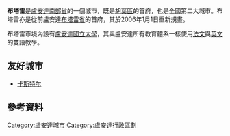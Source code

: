 {{Infobox Settlement
<!--See the Table at Infobox Settlement for all fields and descriptions of usage-->
<!-- Basic info  ---------------->
|official_name          = 布塔雷市
|other_name             =
|native_name            =  <!-- for cities whose native name is not in English -->
|nickname               = 
|settlement_type        = <!--For Town or Village (Leave blank for the default City)-->
|motto                  =
<!-- images and maps  ----------->
|image_skyline          = RwandaNationalMuseum.jpg
|imagesize              = 300px
|image_caption          = 盧安達布塔雷市的國立美術館
|image_flag             = 
|flag_size              =
|image_seal             = 
|seal_size              =
|image_shield           = 
|shield_size            =
|image_blank_emblem     =
|blank_emblem_type      =
|blank_emblem_size      =
|image_map              = 
|mapsize                = 
|map_caption            = 
|image_map1             = 
|mapsize1               = 
|map_caption1           = 
|image_dot_map          =
|dot_mapsize            =
|dot_map_caption        =
|dot_x =  |dot_y =
<!-- Location ------------------>
|subdivision_type       = 國家
|subdivision_name       = [[File:Flag_of_Rwanda.svg|25px]] [[盧安達|盧安達]]
|subdivision_type1      = 行政區域
|subdivision_name1      = [[南部省_(盧安達)|南部省]]
|subdivision_type2      = 
|subdivision_name2      = 
|subdivision_type3      = 
|subdivision_name3      = 
|subdivision_type4      = 
|subdivision_name4      =
<!-- Politics ----------------->
|government_footnotes   =
|government_type        =
|leader_title           = 市長
|leader_name            =
|leader_title1          =  <!-- for places with, say, both a mayor and a city manager -->
|leader_name1           =
|leader_title2          =
|leader_name2           =
|leader_title3          =
|leader_name3           =
|leader_title4          =
|leader_name4           =
|established_title      =  <!-- Settled -->
|established_date       = 
|established_title2     =  <!-- Incorporated (town) -->
|established_date2      = 
|established_title3     =  <!-- Incorporated (city) -->
|established_date3      =
<!-- Area    --------------------->
|area_magnitude         = 
|unit_pref              = Imperial <!--Enter: Imperial, if Imperial (metric) is desired-->
<!-- Population   ----------------------->
|population_as_of               =2002年8月
|population_footnotes           =
|population_note                =
|population_total               =77,000
|population_density_km2         =
|population_density_sq_mi       =
|population_metro               =
|population_density_metro_km2   =
|population_density_metro_sq_mi =
|population_urban               =
|population_density_urban_km2   =
|population_density_urban_sq_mi =
|population_blank1_title        =Ethnicities
|population_blank1              =
|population_blank2_title        =Religions
|population_blank2              =
|population_density_blank1_km2 =   
|population_density_blank1_sq_mi =
<!-- General information  --------------->
|timezone               = 
|utc_offset             = 
|timezone_DST           = 
|utc_offset_DST         = 
|latd=2 |latm=36 |lats= |latNS=S
|longd=29 |longm=45 |longs= |longEW=E
}} 
'''布塔雷'''是[[盧安達|盧安達]][[南部省_(盧安達)|南部省]]的一個城市，既是[[胡葉區|胡葉區]]的首府，也是全國第二大城市。布塔雷亦是從前盧安達[[布塔雷省|布塔雷省]]的首府，其於2006年1月1日重新規畫。

布塔雷市境內設有[[盧安達國立大學|盧安達國立大學]]，其與盧安達所有教育體系一樣使用[[法文|法文]]與[[英文|英文]]的雙語教學。

==友好城市==
* {{FRA}} [[卡斯特尔|卡斯特尔]]

== 參考資料 ==
{{reflist}}

[[Category:盧安達城市|Category:盧安達城市]]
[[Category:盧安達行政區劃|Category:盧安達行政區劃]]